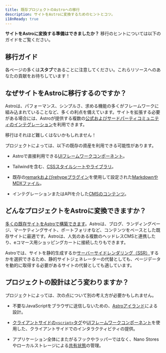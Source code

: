 ```yaml
---
title: 既存プロジェクトのAstroへの移行
description: サイトをAstroに変換するためのヒントとコツ。
i18nReady: true
---
```


**サイトをAstroに変換する準備はできましたか？** 移行のヒントについては以下のガイドをご覧ください。

## 移行ガイド

<MigrationGuidesNav />

各ページの多くは**スタブ**であることに注意してください。これらリソースへのあなたの貢献をお待ちしています！

## なぜサイトをAstroに移行するのですか？

Astroは、パフォーマンス、シンプルさ、求める機能の多くがフレームワークに組み込まれていることなど、多くの利点を備えています。サイトを拡張する必要がある場合には、Astroが提供する複数の[公式およびサードパーティコミュニティのインテグレーション](https://astro.build/integrations)を利用できます。

移行はそれほど難しくはないかもしれません！

プロジェクトによっては、以下の既存の資産を利用できる可能性があります。

- Astroで直接利用できる[UIフレームワークコンポーネント](/ja/core-concepts/framework-components/)。

- Tailwindを含む、[CSSスタイルシートやライブラリ](/ja/guides/styling/)。

- 既存の[remarkおよびrehypeプラグイン](/ja/guides/markdown-content/#markdownとmdxの設定)を使用して設定された[MarkdownやMDXファイル](/ja/guides/markdown-content/)。

- インテグレーションまたはAPIを介した[CMSのコンテンツ](/ja/guides/cms/)。

## どんなプロジェクトをAstroに変換できますか？

[多くの既存サイトをAstroで構築できます](/ja/concepts/why-astro/)。Astroは、ブログ、ランディングページ、マーケティングサイト、ポートフォリオなど、コンテンツをベースとした既存サイトに最適です。Astroは、人気のある複数のヘッドレスCMSと連携したり、eコマース用ショッピングカートに接続したりもできます。

Astroでは、サイトを静的生成するか[サーバーサイドレンダリング（SSR）](/ja/guides/server-side-rendering/)するかを選択できるため、静的サイトジェネレーターの代替としても、ページデータを動的に取得する必要があるサイトの代替としても適しています。

## プロジェクトの設計はどう変わりますか？

プロジェクトによっては、次の点について別の考え方が必要かもしれません。

- 不要なJavaScriptをブラウザに送信しないための、[Astroアイランド](/ja/concepts/islands/#astroアイランドとは)による設計。

- [クライアントサイドの`<script>`タグ](/ja/guides/client-side-scripts/)や[UIフレームワークコンポーネント](/ja/core-concepts/framework-components/)を使用した、クライアントサイドでのインタラクティビティの提供。

- アプリケーション全体にまたがるフックやラッパーではなく、Nano Storesやローカルストレージによる[共有状態](/ja/core-concepts/sharing-state/)の管理。
